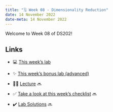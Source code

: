 ---
title: "🗓️ Week 08 - Dimensionality Reduction"
date: 14 November 2022
date-meta: 14 November 2022
---

Welcome to Week 08 of DS202!

## Links

- 💻 [This week's lab](/weeks/week08/lab.qmd)

- ✨ [This week's bonus lab (advanced)](/weeks/week08/lab_advanced.qmd)

- 👨‍🏫 [Lecture]() 🔜 

- ✅ [Take a look at this week's checklist]() 🔜

- ✔️ [Lab Solutions]() 🔜